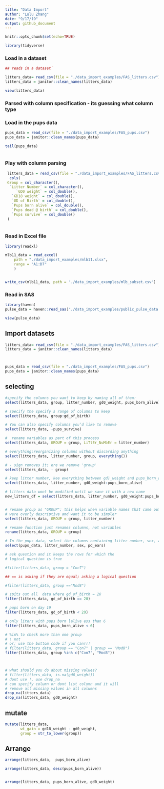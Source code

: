 ```yaml
---
title: "Data Import"
author: "Lulu Zhang"
date: "9/17/19"
output: github_document
---
```



```r
knitr::opts_chunk$set(echo=TRUE)

library(tidyverse)
```

### Load in a dataset

```r
## reads in a dataset`

litters_data= read_csv(file = "./data_import_examples/FAS_litters.csv")
litters_data = janitor::clean_names(litters_data)

view(litters_data)

```

### Parsed with column specification - its guessing what column type


### Load in the pups data

```r

pups_data = read_csv(file = "./data_import_examples/FAS_pups.csv")
pups_data = janitor::clean_names(pups_data)

tail(pups_data)
 
```
 
### Play with column parsing 
 
```r

 litters_data = read_csv(file = "./data_import_examples/FAS_litters.csv")
  cols(
 Group = col_character(),
  `Litter Number` = col_character(),
     `GD0 weight` = col_double(),
   `GD18 weight` = col_double(),
   `GD of Birth` = col_double(),
   `Pups born alive` = col_double(),
   `Pups dead @ birth` = col_double(),
   `Pups survive` = col_double()
 )
 
```
 
### Read in Excel file

```r

library(readxl)

mlb11_data = read_excel(
    path = "./data_import_examples/mlb11.xlsx",
    range = "A1:D7"
    )


write_csv(mlb11_data, path = "./data_import_examples/mlb_subset.csv")
```

### Read in SAS

```r
library(haven)
pulse_data = haven::read_sas("./data_import_examples/public_pulse_data.sas7bdat") 

view(pulse_data)
```

## Import datasets

```r

litters_data= read_csv(file = "./data_import_examples/FAS_litters.csv")
litters_data = janitor::clean_names(litters_data)



pups_data = read_csv(file = "./data_import_examples/FAS_pups.csv")
pups_data = janitor::clean_names(pups_data)


```


## selecting

```r
#specify the columns you want to keep by naming all of them:
select(litters_data, group, litter_number, gd0_weight, pups_born_alive)

# specify the specify a range of columns to keep
select(litters_data, group:gd_of_birth)

# You can also specify columns you’d like to remove
select(litters_data, -pups_survive)

#  rename variables as part of this process
select(litters_data, GROUP = group, LiTtEr_NuMbEr = litter_number)

# everything:reorganizing columns without discarding anything
select(litters_data, litter_number, group, everything())

# - sign removes it; ere we remove 'group'
select(litters_data, - group)

# keep litter number, kee everything between gd)_weight and pups_born_alive and gets rid of everything else
select(litters_data, litter_number, gd0_weight:pups_born_alive)

# litters data wont be modified until we save it with a new name
new_litters_df = select(litters_data, litter_number, gd0_weight:pups_born_alive)


# rename group as "GROUP"; this helps when variable names that came out of spreadsheet
# were overly descriptive and want it to be simpler
select(litters_data, GROUP = group, litter_number)

# rename function just renames columns, not variables
rename(litters_data, GROUP = group)

# In the pups data, select the columns containing litter number, sex, and PD ears.
select(pups_data, litter_number, sex, pd_ears) 
```


```r

# ask question and it keeps the rows for which the
# logical question is true

#filter(litters_data, group = "Con7")

## == is asking if they are equal; asking a logical question

#filter(litters_data, group =="Mod8")

# spits out all  data where gd_of_birth = 20
filter(litters_data, gd_of_birth == 20)

# pups born on day 19
filter(litters_data, gd_of_birth < 20)

# only liters with pups born lalive ess than 6
filter(litters_data, pups_born_alive < 6)

# %in% to check more than one group
# ! not 
# or; use the bottom code if you can!!!
# filter(litters_data, group == "Con7" | group == "Mod8")
filter(litters_data, group %in% c("Con7", "Mod8"))



# what should you do about missing values?
# filter(litters_data, is.na(gd0_weight))
# dont use !, use drop_na
# can specify column or dont list column and it will
# remove all missing values in all columns
drop_na(litters_data)
drop_na(litters_data, gd0_weight)
```

## mutate

```r

mutate(litters_data,
       wt_gain = gd18_weight - gd0_weight,
       group = str_to_lower(group))

```

## Arrange

```r
arrange(litters_data,  pups_born_alive)

arrange(litters_data, desc(pups_born_alive))


arrange(litters_data, pups_born_alive, gd0_weight)
```